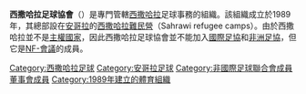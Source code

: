 {{國家足協
|Name               = 西撒哈拉足球協會 
|Logo               = 
|Founded            = 1989年
|FIFA affiliation   = 不能加入
|Region             = [[非國際足球聯合會成員董事會|NF-會議]]
|Region affiliation = 2003年
|President          = Sheikh Sidi Tigani
}}

'''西撒哈拉足球協會'''（{{rtl-lang|ar|الصحراوية لكرة القدم}}）是專門管轄[[西撒哈拉|西撒哈拉]]足球事務的組織。該組織成立於1989年，其總部設在[[安哥拉|安哥拉]]的[[西撒哈拉難民營|西撒哈拉難民營]]（Sahrawi refugee camps）。由於西撒哈拉並不是[[主權國家|主權國家]]，因此西撒哈拉足球協會並不能加入[[國際足協|國際足協]]和[[非洲足協|非洲足協]]，但它是[[非國際足球聯合會成員董事會|NF-會議]]的成員。

[[Category:西撒哈拉足球|Category:西撒哈拉足球]]
[[Category:安哥拉足球|Category:安哥拉足球]]
[[Category:非國際足球聯合會成員董事會成員|Category:非國際足球聯合會成員董事會成員]]
[[Category:1989年建立的體育組織|Category:1989年建立的體育組織]]